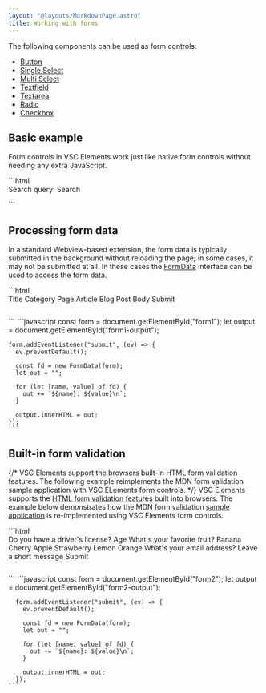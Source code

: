 ```yaml
---
layout: "@layouts/MarkdownPage.astro"
title: Working with forms
---
```



The following components can be used as form controls: 

- [Button](/components/vscode-button)
- [Single Select](/components/vscode-single-select)
- [Multi Select](/components/vscode-multi-select)
- [Textfield](/components/vscode-textfield)
- [Textarea](/components/vscode-textarea)
- [Radio](/components/vscode-radio)
- [Checkbox](/components/vscode-checkbox)

## Basic example

Form controls in VSC Elements work just like native form controls without needing any extra JavaScript.

<Demo>
  <BasicFormExample />
  <Fragment slot="html">
    ```html
    <form
      action="/introduction/building-forms"
      method="get"
      enctype="application/x-www-form-urlencoded"
    >
      <vscode-label for="query">Search query:</vscode-label>
      <vscode-textfield id="query" name="query"></vscode-textfield>
      <vscode-button type="submit">Search</vscode-button>
    </form>
    ```
  </Fragment>
</Demo>

## Processing form data

In a standard Webview-based extension, the form data is typically submitted in the background 
without reloading the page; in some cases, it may not be submitted at all. In these cases the
[FormData](https://developer.mozilla.org/en-US/docs/Web/API/FormData) interface can be used to
access the form data.

<Demo>
  <FormDataExample />
  <Fragment slot="html">
    ```html
    <form id="form1">
      <vscode-form-group variant="vertical">
        <vscode-label for="form1-title">Title</vscode-label>
        <vscode-textfield name="title" id="form1-title"></vscode-textfield>
      </vscode-form-group>
      <vscode-form-group variant="vertical">
        <vscode-label for="form1-category">Category</vscode-label>
        <vscode-single-select name="category" id="form1-category">
          <vscode-option value="page">Page</vscode-option>
          <vscode-option value="article">Article</vscode-option>
          <vscode-option value="blog">Blog Post</vscode-option>
        </vscode-single-select>
      </vscode-form-group>
      <vscode-form-group variant="vertical">
        <vscode-label for="form1-body">Body</vscode-label>
        <vscode-textarea name="body" id="form1-body" rows="10"></vscode-textarea>
      </vscode-form-group>
      <vscode-form-group variant="vertical">
        <vscode-checkbox label="Draft" name="draft" id="form1-draft"
        ></vscode-checkbox>
      </vscode-form-group>
      <vscode-form-group>
        <vscode-button type="submit">Submit</vscode-button>
      </vscode-form-group>
      <pre id="form1-output"></pre>
    </form>
    ```
  </Fragment>
  <Fragment slot="js">
    ```javascript
    const form = document.getElementById("form1");
    let output = document.getElementById("form1-output");

    form.addEventListener("submit", (ev) => {
      ev.preventDefault();

      const fd = new FormData(form);
      let out = "";

      for (let [name, value] of fd) {
        out += `${name}: ${value}\n`;
      }

      output.innerHTML = out;
    });
    ```
  </Fragment>
</Demo>

## Built-in form validation

{/* VSC Elements support the browsers built-in HTML form validation features. The
following example reimplements the MDN form validation sample application with
VSC ELements form controls. */}
VSC Elements supports the [HTML form validation features](https://developer.mozilla.org/en-US/docs/Learn/Forms/Form_validation#using_built-in_form_validation) built into browsers.
The example below demonstrates how the MDN form validation [sample application](https://developer.mozilla.org/en-US/docs/Learn/Forms/Form_validation#full_example) is re-implemented using
VSC Elements form controls.

<Demo>
  <BuiltInValidation />
  <Fragment slot="html">
    ```html
    <form
      action="/introduction/working-with-forms"
      method="get"
      enctype="application/x-www-form-urlencoded"
      id="form2"
    >
      <vscode-form-group variant="vertical">
        <vscode-label required>Do you have a driver's license?</vscode-label>
        <vscode-radio-group>
          <vscode-radio label="Yes" name="driver" value="yes" required
          ></vscode-radio>
          <vscode-radio label="No" name="driver" value="no" required></vscode-radio>
        </vscode-radio-group>
      </vscode-form-group>
      <vscode-form-group variant="vertical">
        <vscode-label for="form2-age">Age</vscode-label>
        <vscode-textfield
          type="number"
          min="12"
          max="120"
          step="1"
          id="form2-age"
          name="age"
          pattern="\d+"></vscode-textfield>
      </vscode-form-group>
      <vscode-form-group variant="vertical">
        <vscode-label for="form2-fruit" required
          >What's your favorite fruit?</vscode-label
        >
        <vscode-single-select name="fruit" id="form2-fruit" combobox required>
          <vscode-option value="banana">Banana</vscode-option>
          <vscode-option value="cherry">Cherry</vscode-option>
          <vscode-option value="apple">Apple</vscode-option>
          <vscode-option value="strawberry">Strawberry</vscode-option>
          <vscode-option value="lemon">Lemon</vscode-option>
          <vscode-option value="orange">Orange</vscode-option>
        </vscode-single-select>
      </vscode-form-group>
      <vscode-form-group variant="vertical">
        <vscode-label for="form2-email">What's your email address?</vscode-label>
        <vscode-textfield type="email" name="email" id="form2-email"
        ></vscode-textfield>
      </vscode-form-group>
      <vscode-form-group variant="vertical">
        <vscode-label for="form2-message">Leave a short message</vscode-label>
        <vscode-textarea id="form2-message" name="msg" maxlength="140" rows="5"
        ></vscode-textarea>
      </vscode-form-group>
      <vscode-form-group variant="vertical">
        <vscode-button type="submit">Submit</vscode-button>
      </vscode-form-group>
      <pre id="form2-output"></pre>
    </form>
    ```
  </Fragment>
  <Fragment slot="js">
    ```javascript
      const form = document.getElementById("form2");
      let output = document.getElementById("form2-output");

      form.addEventListener("submit", (ev) => {
        ev.preventDefault();

        const fd = new FormData(form);
        let out = "";

        for (let [name, value] of fd) {
          out += `${name}: ${value}\n`;
        }

        output.innerHTML = out;
      });
    ```
  </Fragment>
</Demo>